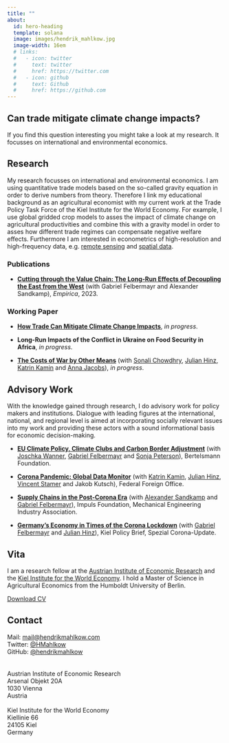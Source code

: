 ```yaml
---
title: ""
about:
  id: hero-heading
  template: solana
  image: images/hendrik_mahlkow.jpg
  image-width: 16em
  # links:
  #   - icon: twitter
  #     text: twitter
  #     href: https://twitter.com
  #   - icon: github
  #     text: Github
  #     href: https://github.com
---
```


::: landing
# **Can trade mitigate climate change impacts?**

```{=html}
<p class="subtitle">If you find this question interesting you might take a look at my research. It focusses on international and environmental economics.</p>
```
:::

## **Research**

My research focusses on international and environmental economics. I am using quantitative trade models based on the so-called gravity equation in order to derive numbers from theory. Therefore I link my educational background as an agricultural economist with my current work at the Trade Policy Task Force of the Kiel Institute for the World Economy. For example, I use global gridded crop models to asses the impact of climate change on agricultural productivities and combine this with a gravity model in order to asses how different trade regimes can compensate negative welfare effects. Furthermore I am interested in econometrics of high-resolution and high-frequency data, e.g. [remote sensing](https://www.hendrikmahlkow.com/assets/files/Datenmonitor_Global.pdf) and [spatial data](https://www.ifw-kiel.de/de/themendossiers/die-corona-krise/datenmonitor-corona-krise/).

### **Publications**

-   [**Cutting through the Value Chain: The Long-Run Effects of Decoupling the East from the West**](https://www.ifw-kiel.de/de/publikhttps://link.springer.com/article/10.1007/s10663-022-09561-wationen/kieler-arbeitspapiere/2022/cutting-through-the-value-chain-the-long-run-effects-of-decoupling-the-east-from-the-west-17087/) (with Gabriel Felbermayr and Alexander Sandkamp), *Empirica*, 2023.

### **Working Paper**

-   [**How Trade Can Mitigate Climate Change Impacts**](https://www.hendrikmahlkow.com/assets/files/How_Trade_Can_Mitigate_Climate_Change_Impacts_presentation.pdf), *in progress*.

-   **Long-Run Impacts of the Conflict in Ukraine on Food Security in Africa**, *in progress*.

-   [**The Costs of War by Other Means**](https://www.ifw-kiel.de/publications/kiel-policy-briefs/2020/the-economic-costs-of-war-by-other-means-15301/) (with [Sonali Chowdhry](https://www.ifw-kiel.de/experts/ifw/sonali-chowdhry/), [Julian Hinz](https://julianhinz.com/), [Katrin Kamin](https://www.ifw-kiel.de/experts/ifw/katrin-kamin/) and [Anna Jacobs](https://www.ifw-kiel.de/experts/ifw/anna-jacobs/)), *in progress*.

## **Advisory Work**

With the knowledge gained through research, I do advisory work for policy makers and institutions. Dialogue with leading figures at the international, national, and regional level is aimed at incorporating socially relevant issues into my work and providing these actors with a sound informational basis for economic decision-making.

-   [**EU Climate Policy, Climate Clubs and Carbon Border Adjustment**](https://www.bertelsmann-stiftung.de/de/publikationen/publikation/did/eu-klimapolitik-klimaclubs-und-co2-grenzausgleich) (with [Joschka Wanner](http://joschkawanner.de/), [Gabriel Felbermayr](https://www.ifw-kiel.de/experts/ifw/gabriel-felbermayr/) and [Sonja Peterson](https://www.ifw-kiel.de/experts/ifw/sonja-peterson/)), Bertelsmann Foundation.

-   [**Corona Pandemic: Global Data Monitor**](https://www.ifw-kiel.de/de/publikationen/policy-papers/2021/corona-krise-datenmonitor-global-0/) (with [Katrin Kamin](https://www.ifw-kiel.de/experts/ifw/katrin-kamin/), [Julian Hinz](https://julianhinz.com/), [Vincent Stamer](https://www.ifw-kiel.de/de/experten/ifw/vincent-stamer/) and Jakob Kutsch), Federal Foreign Office.

-   [**Supply Chains in the Post-Corona Era**](https://www.ifw-kiel.de/publications/policy-papers/2021/supply-chains-in-the-post-corona-era-in-german-15841/) (with [Alexander Sandkamp](https://www.ifw-kiel.de/experts/ifw/alexander-sandkamp/) and [Gabriel Felbermayr](https://www.ifw-kiel.de/experts/ifw/gabriel-felbermayr/)), Impuls Foundation, Mechanical Engineering Industry Association.

-   [**Germany's Economy in Times of the Corona Lockdown**](https://www.ifw-kiel.de/publications/kiel-policy-briefs/special-edition/germanys-economy-in-times-of-the-corona-lockdown-14127/) (with [Gabriel Felbermayr](https://www.ifw-kiel.de/experts/ifw/gabriel-felbermayr/) and [Julian Hinz](https://julianhinz.com/)), Kiel Policy Brief, Spezial Corona-Update.

::: {#hero-heading}
## Vita

I am a research fellow at the [Austrian Institute of Economic Research](https://www.wifo.ac.at/) and the [Kiel Institute for the World Economy](http://www.ifw-kiel.de/). I hold a Master of Science in Agricultural Economics from the Humboldt University of Berlin.

[Download CV](https://www.hendrikmahlkow.com/assets/files/CV.pdf)
:::

## Contact

Mail: [mail\@hendrikmahlkow.com](mailto:mail@hendrikmahlkow.com)\
Twitter: [\@HMahlkow](https://twitter.com/HMahlkow)\
GitHub: [\@hendrikmahlkow](https://github.com/hendrikmahlkow)[\
](https://twitter.com/HMahlkow)\
\
Austrian Institute of Economic Research\
Arsenal Objekt 20A\
1030 Vienna\
Austria\
\
Kiel Institute for the World Economy\
Kiellinie 66\
24105 Kiel\
Germany
